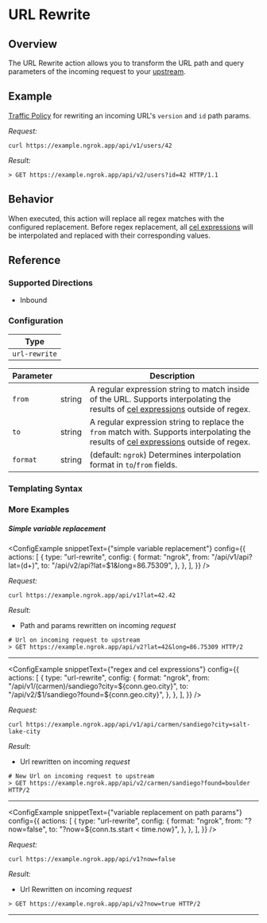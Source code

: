 
# URL Rewrite

## Overview

The URL Rewrite action allows you to transform the URL path and query parameters of the incoming request to your [upstream](/docs/how-ngrok-works/#ngrok-vs-traditional-reverse-proxies).

## Example

[Traffic Policy](/docs/http/traffic-policy/index.mdx) for rewriting an incoming URL's `version` and `id` path params.

<ExampleHTTP />

_Request:_

```shell
curl https://example.ngrok.app/api/v1/users/42
```

_Result:_

```shell
> GET https://example.ngrok.app/api/v2/users?id=42 HTTP/1.1
```

## Behavior

When executed, this action will replace all regex matches with the configured replacement. Before regex replacement, all [cel expressions](/docs/http/traffic-policy/expressions/writing-guide/) will be interpolated and replaced with their corresponding values.

## Reference

### Supported Directions

- Inbound

### Configuration

| Type          |
| ------------- |
| `url-rewrite` |

| Parameter | &nbsp; | Description                                                                                                                                                 |
| --------- | ------ | ----------------------------------------------------------------------------------------------------------------------------------------------------------- |
| `from`    | string | A regular expression string to match inside of the URL. Supports interpolating the results of [cel expressions](#templating-syntax) outside of regex.       |
| `to`      | string | A regular expression string to replace the `from` match with. Supports interpolating the results of [cel expressions](#templating-syntax) outside of regex. |
| `format`  | string | (default: `ngrok`) Determines interpolation format in `to`/`from` fields.                                                                                   |

### Templating Syntax

<CelTemplateSyntaxExplanation />

### More Examples

##### Simple variable replacement

<ConfigExample
	snippetText={"simple variable replacement"}
	config={{
		actions: [
			{
				type: "url-rewrite",
				config: {
					format: "ngrok",
					from: "/api/v1/api?lat=(d+)",
					to: "/api/v2/api?lat=$1&long=86.75309",
				},
			},
		],
	}}
/>

_Request:_

```shell
curl https://example.ngrok.app/api/v1?lat=42.42
```

_Result:_

- Path and params rewritten on incoming _request_

```shell
# Url on incoming request to upstream
> GET https://example.ngrok.app/api/v2?lat=42&long=86.75309 HTTP/2
```

<hr />

<ConfigExample
	snippetText={"regex and cel expressions"}
	config={{
		actions: [
			{
				type: "url-rewrite",
				config: {
					format: "ngrok",
					from: "/api/v1/(carmen)/sandiego?city=${conn.geo.city}",
					to: "/api/v2/$1/sandiego?found=${conn.geo.city}",
				},
			},
		],
	}}
/>

_Request:_

```shell
curl https://example.ngrok.app/api/v1/api/carmen/sandiego?city=salt-lake-city
```

_Result:_

- Url rewritten on incoming _request_

```shell
# New Url on incoming request to upstream
> GET https://example.ngrok.app/api/v2/carmen/sandiego?found=boulder HTTP/2
```

<hr />

<ConfigExample
	snippetText={"variable replacement on path params"}
	config={{
		actions: [
			{
				type: "url-rewrite",
				config: {
					format: "ngrok",
					from: "?now=false",
					to: "?now=${conn.ts.start < time.now}",
				},
			},
		],
	}}
/>

_Request:_

```shell
curl https://example.ngrok.app/api/v1?now=false
```

_Result:_

- Url Rewritten on incoming _request_

```shell
> GET https://example.ngrok.app/api/v2?now=true HTTP/2
```

<hr />
